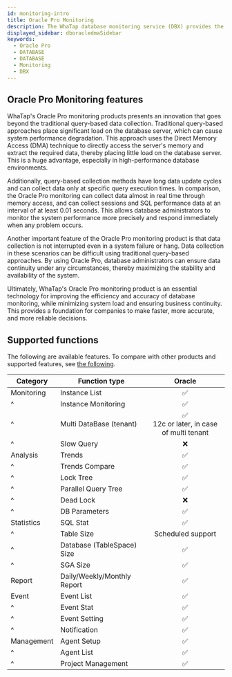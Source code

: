 ```yaml
---
id: monitoring-intro
title: Oracle Pro Monitoring
description: The WhaTap database monitoring service (DBX) provides the performance monitoring service by collecting data based on queries.
displayed_sidebar: dboracledmaSidebar
keywords:
  - Oracle Pro
  - DATABASE
  - DATABASE
  - Monitoring
  - DBX
---
```



<Dbintroductiondesc />

## Oracle Pro Monitoring features

WhaTap's Oracle Pro monitoring products presents an innovation that goes beyond the traditional query-based data collection. Traditional query-based approaches place significant load on the database server, which can cause system performance degradation. This approach uses the Direct Memory Access (DMA) technique to directly access the server's memory and extract the required data, thereby placing little load on the database server. This is a huge advantage, especially in high-performance database environments.

Additionally, query-based collection methods have long data update cycles and can collect data only at specific query execution times. In comparison, the Oracle Pro monitoring can collect data almost in real time through memory access, and can collect sessions and SQL performance data at an interval of at least 0.01 seconds. This allows database administrators to monitor the system performance more precisely and respond immediately when any problem occurs.

Another important feature of the Oracle Pro monitoring product is that data collection is not interrupted even in a system failure or hang. Data collection in these scenarios can be difficult using traditional query-based approaches. By using Oracle Pro, database administrators can ensure data continuity under any circumstances, thereby maximizing the stability and availability of the system.

Ultimately, WhaTap's Oracle Pro monitoring product is an essential technology for improving the efficiency and accuracy of database monitoring, while minimizing system load and ensuring business continuity. This provides a foundation for companies to make faster, more accurate, and more reliable decisions.


<Dbspecification />

## Supported functions

The following are available features. To compare with other products and supported features, see [the following](../support-env#compare-db).

| Category   | Function type               |                                   Oracle                                  |
| ---------- | --------------------------- | :-----------------------------------------------------------------------: |
| Monitoring | Instance List               |                      <span class='emoji-ok'>✅</span>                      |
| ^          | Instance Monitoring         |                      <span class='emoji-ok'>✅</span>                      |
| ^          | Multi DataBase (tenant)     | <span class='emoji-ok'>✅</span><br/>12c or later, in case of multi tenant |
| ^          | Slow Query                  |                      <span class='emoji-no'>❌</span>                      |
| Analysis   | Trends                      |                      <span class='emoji-ok'>✅</span>                      |
| ^          | Trends Compare              |                      <span class='emoji-ok'>✅</span>                      |
| ^          | Lock Tree                   |                      <span class='emoji-ok'>✅</span>                      |
| ^          | Parallel Query Tree         |                      <span class='emoji-ok'>✅</span>                      |
| ^          | Dead Lock                   |                      <span class='emoji-no'>❌</span>                      |
| ^          | DB Parameters               |                      <span class='emoji-ok'>✅</span>                      |
| Statistics | SQL Stat                    |                      <span class='emoji-ok'>✅</span>                      |
| ^          | Table Size                  |                             Scheduled support                             |
| ^          | Database (TableSpace) Size  |                      <span class='emoji-ok'>✅</span>                      |
| ^          | SGA Size                    |                      <span class='emoji-ok'>✅</span>                      |
| Report     | Daily/Weekly/Monthly Report |                      <span class='emoji-ok'>✅</span>                      |
| Event      | Event List                  |                      <span class='emoji-ok'>✅</span>                      |
| ^          | Event Stat                  |                      <span class='emoji-ok'>✅</span>                      |
| ^          | Event Setting               |                      <span class='emoji-ok'>✅</span>                      |
| ^          | Notification                |                      <span class='emoji-ok'>✅</span>                      |
| Management | Agent Setup                 |                      <span class='emoji-ok'>✅</span>                      |
| ^          | Agent List                  |                      <span class='emoji-ok'>✅</span>                      |
| ^          | Project Management          |                      <span class='emoji-ok'>✅</span>                      |
